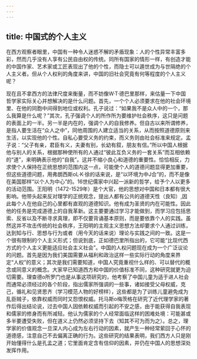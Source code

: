 ```yaml
---
---
---
```

title: 中国式的个人主义
---



在西方观察者眼里，中国有一种令人迷惑不解的矛盾现象：人的个性异常丰富多彩，然而几乎没有人享有公民自由权的传统。同所有国家的情形一样，有创造才能的中国作家、艺术家或工匠表现出了他的个性，而隐士可以遁世成为与世隔绝的个人主义者。但从个人权利的角度来讲，中国的旧社会究竟有何等程度的个人主义呢？

现在且不拿西方的法律尺度来衡量，而不妨像W·T·德巴里那样，来估量一下中国哲学家实际关心并想解决的是什么问题。首先，一个个人必须要求在他的社会环境里、在他的同胞中间得到地位或权利。孔子说过：“如果我不是众人中的一个，那么我算是什么呢？”其次，孔子强调个人的所作所为要维护社会秩序，这只是问题的表面上的一半。另一半是内在的，强调个人的自我修养。但自古以来所谓修养，是指人要生活在“众人之中”，同他周围的人建立适当的关系，从而按照道德原则来生活，以实现他的个性。自私心要受义务的约束，而义务则由社会标准来规定。孟子说：“父子有亲，君臣有义，夫妻有别，长幼有叙，朋友有信。”所以中国人根据他与别人的关系，根据那种使所有的人通过“彼此互负义务的一套关系”而互相依赖的“道”，来明确表示他的“自我”。这并不缩小良心和道德的重要性。恰恰相反，力求使个人保持在正统思想的范围内这一点，可能使个人的道德问题显得更加重要，但这些道德问题，用弗朗西斯oL·K·徐的话来说，是“以环境为中J合”的，而不是像在美国那样“以个人为中心”的。16世纪儒家中兴起一派新的哲学，给予个人以更多的活动范围。王阳明（1472-1529年）是个大官，他的思想对中国和日本都有很大影响。他带头起来反对理学的正统观念，提出人都有公共的道德天性（良知）,因此每个人在他自己的心里都有直观的道德知识。他有成为圣贤的内在可能性。因此他的任务是完成道德上的自我革新。这主要要通过学习才能做到，而学习应包括思索、反省以及不断寻求真理，即不仅要背诵基本原则，而是要依靠个人的实践。虽然这并不攻击传统的社会秩序，王阳明的主观主义思想方法却要求个人通过训练，达到知与行、思想与行为或者（用今天的话来说）理论与实践之间的一致。这是一个很有限制的个人主义形式；但说到底，正如德巴里所指出的，它可能“比现代西方式的个人主义更能适应社会主义社会”。中国的人权问题现在成为一个广泛议论的问题。首先是因为我们美国需要从福利和政治这样一些实际行动的角度来界定“人权”的意义；其次是我们需要知道，中国人究竟重视什么样的、可以替代的概念或同意义的概念。大家早已知道西方和中国的价值标准不同，这种研究就更为迫切需要。理查德o所罗门也是从事这项研究的，他考察了中国儿童为适于进人社会而通常必须经过的各个阶段，指出儒家所强调的一些事，诸如接受父母权威，克己，循礼和见贤思齐（学习模范人物的好榜样），这些都是为了训练儿童避免成为乱臣贼子，依靠权威而同时又怨恨权威。托马斯o梅茨格在研究了近代理学家的著作后得出结论说，过去中国人因依赖权威而引起的不安之感，由于能获得自我表现和儒家的修身而有所减轻。他认为儒家的个人经常面临这样的困难处境：可能甚或多半要遭受失败，但在道义上仍然必须坚持下去（知其不可为而为之）。总之，理学家的价值观念一旦深人内心成为左右行动的因素，就产生一种经常萦回于心怀的道德感，注意自己不去偏离正确的行为。这些研究的结果表明，我们西方人只是刚开始懂得什么是孔孟之道；它里面肯定含有信仰的因素，并仍在中国人的思想深处发挥作用。